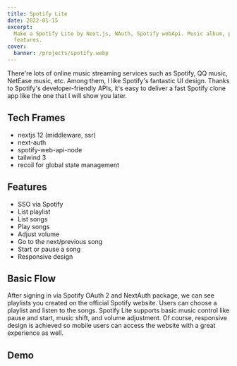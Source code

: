 ```yaml
---
title: Spotify Lite
date: 2022-01-15
excerpt:
  Make a Spotify Lite by Next.js, NAuth, Spotify webApi. Music album, player, server-side rendering are the main
  features.
cover:
  banner: /projects/spotify.webp
---
```


There're lots of online music streaming services such as Spotify, QQ music, NetEase music, etc. Among them, I like
Spotify's fantastic UI design. Thanks to Spotify's developer-friendly APIs, it's easy to deliver a fast Spotify clone
app like the one that I will show you later.

## Tech Frames

- nextjs 12 (middleware, ssr)
- next-auth
- spotify-web-api-node
- tailwind 3
- recoil for global state management

## Features

- SSO via Spotify
- List playlist
- List songs
- Play songs
- Adjust volume
- Go to the next/previous song
- Start or pause a song
- Responsive design

## Basic Flow

After signing in via Spotify OAuth 2 and NextAuth package, we can see playlists you created on the official Spotify
website. Users can choose a playlist and listen to the songs. Spotify Lite supports basic music control like pause and
start, music shift, and volume adjustment. Of course, responsive design is achieved so mobile users can access the
website with a great experience as well.

## Demo

<Bilibili src="//player.bilibili.com/player.html?aid=893181483&bvid=BV12P4y1j7kQ&cid=486255345&page=1" />
